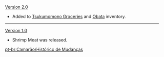 {{Change History/Header}}
[[Version 2.0]]
*Added to [[Tsukumomono Groceries]] and [[Obata]] inventory.
----
[[Version 1.0]]
*Shrimp Meat was released.
<noinclude>


[[pt-br:Camarão/Histórico de Mudanças]]
</noinclude>